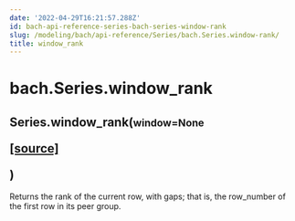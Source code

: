 ```yaml
---
date: '2022-04-29T16:21:57.288Z'
id: bach-api-reference-series-bach-series-window-rank
slug: /modeling/bach/api-reference/Series/bach.Series.window-rank/
title: window_rank
---
```


# bach.Series.window_rank

<div class="method">
<h2 class="signature-class"><span class="additional-name">Series.</span><span class="name">window_rank(</span><small class="parameter-list"><span class="parameter" id="window">window=None</span></small>
<span class="view-code-link">

[[source]](https://github.com/objectiv/objectiv-analytics/blob/main/bach/bach/series/series.py)

</span>
)</h2>


<div class="content">

Returns the rank of the current row, with gaps; that is, the row_number of the first row
in its peer group.


</div>

</div>
